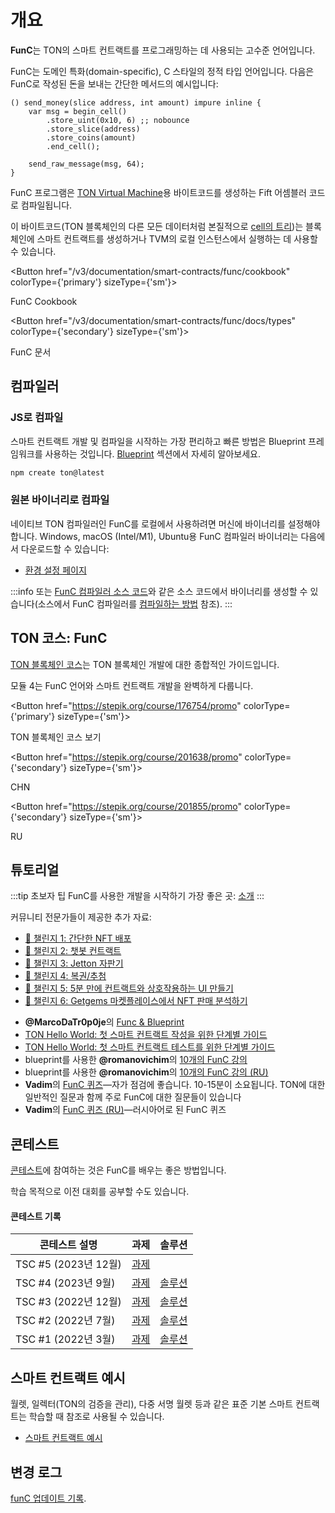 
# 개요

**FunC**는 TON의 스마트 컨트랙트를 프로그래밍하는 데 사용되는 고수준 언어입니다.

FunC는 도메인 특화(domain-specific), C 스타일의 정적 타입 언어입니다.
다음은 FunC로 작성된 돈을 보내는 간단한 메서드의 예시입니다:

```func
() send_money(slice address, int amount) impure inline {
    var msg = begin_cell()
        .store_uint(0x10, 6) ;; nobounce
        .store_slice(address)
        .store_coins(amount)
        .end_cell();

    send_raw_message(msg, 64);
}
```

FunC 프로그램은 [TON Virtual Machine](/v3/documentation/tvm/tvm-overview)용 바이트코드를 생성하는 Fift 어셈블러 코드로 컴파일됩니다.

이 바이트코드(TON 블록체인의 다른 모든 데이터처럼 본질적으로 [cell의 트리](/v3/concepts/dive-into-ton/ton-blockchain/cells-as-data-storage))는 블록체인에 스마트 컨트랙트를 생성하거나 TVM의 로컬 인스턴스에서 실행하는 데 사용할 수 있습니다.

<Button href="/v3/documentation/smart-contracts/func/cookbook" colorType={'primary'} sizeType={'sm'}>

FunC Cookbook

</Button>

<Button href="/v3/documentation/smart-contracts/func/docs/types" colorType={'secondary'} sizeType={'sm'}>

FunC 문서

</Button>

## 컴파일러

### JS로 컴파일

스마트 컨트랙트 개발 및 컴파일을 시작하는 가장 편리하고 빠른 방법은 Blueprint 프레임워크를 사용하는 것입니다. [Blueprint](/v3/documentation/smart-contracts/getting-started/javascript) 섹션에서 자세히 알아보세요.

```bash
npm create ton@latest
```

### 원본 바이너리로 컴파일

네이티브 TON 컴파일러인 FunC를 로컬에서 사용하려면 머신에 바이너리를 설정해야 합니다. Windows, macOS (Intel/M1), Ubuntu용 FunC 컴파일러 바이너리는 다음에서 다운로드할 수 있습니다:

- [환경 설정 페이지](/v3/documentation/archive/precompiled-binaries)

:::info
또는 [FunC 컴파일러 소스 코드](https://github.com/ton-blockchain/ton/tree/master/crypto/func)와 같은 소스 코드에서 바이너리를 생성할 수 있습니다(소스에서 FunC 컴파일러를 [컴파일하는 방법](/v3/guidelines/smart-contracts/howto/compile/compilation-instructions#func) 참조).
:::

## TON 코스: FunC

[TON 블록체인 코스](https://stepik.org/course/176754/)는 TON 블록체인 개발에 대한 종합적인 가이드입니다.

모듈 4는 FunC 언어와 스마트 컨트랙트 개발을 완벽하게 다룹니다.

<Button href="https://stepik.org/course/176754/promo"
        colorType={'primary'} sizeType={'sm'}>

TON 블록체인 코스 보기

</Button>

<Button href="https://stepik.org/course/201638/promo"
        colorType={'secondary'} sizeType={'sm'}>

CHN

</Button>

<Button href="https://stepik.org/course/201855/promo"
        colorType={'secondary'} sizeType={'sm'}>

RU

</Button>

## 튜토리얼

:::tip 초보자 팁
FunC를 사용한 개발을 시작하기 가장 좋은 곳: [소개](/v3/documentation/smart-contracts/overview)
:::

커뮤니티 전문가들이 제공한 추가 자료:

- [🚩 챌린지 1: 간단한 NFT 배포](https://github.com/romanovichim/TONQuest1)
- [🚩 챌린지 2: 챗봇 컨트랙트](https://github.com/romanovichim/TONQuest2)
- [🚩 챌린지 3: Jetton 자판기](https://github.com/romanovichim/TONQuest3)
- [🚩 챌린지 4: 복권/추첨](https://github.com/romanovichim/TONQuest4)
- [🚩 챌린지 5: 5분 만에 컨트랙트와 상호작용하는 UI 만들기](https://github.com/romanovichim/TONQuest5)
- [🚩 챌린지 6: Getgems 마켓플레이스에서 NFT 판매 분석하기](https://github.com/romanovichim/TONQuest6)

<!---->

- **@MarcoDaTr0p0je**의 [Func & Blueprint](https://www.youtube.com/watch?v=7omBDfSqGfA&list=PLtUBO1QNEKwtO_zSyLj-axPzc9O9rkmYa)
- [TON Hello World: 첫 스마트 컨트랙트 작성을 위한 단계별 가이드](https://ton-community.github.io/tutorials/02-contract/)
- [TON Hello World: 첫 스마트 컨트랙트 테스트를 위한 단계별 가이드](https://ton-community.github.io/tutorials/04-testing/)
- blueprint를 사용한 **@romanovichim**의 [10개의 FunC 강의](https://github.com/romanovichim/TonFunClessons_Eng)
- blueprint를 사용한 **@romanovichim**의 [10개의 FunC 강의 (RU)](https://github.com/romanovichim/TonFunClessons_ru)
- **Vadim**의 [FunC 퀴즈](https://t.me/toncontests/60)—자가 점검에 좋습니다. 10-15분이 소요됩니다. TON에 대한 일반적인 질문과 함께 주로 FunC에 대한 질문들이 있습니다
- **Vadim**의 [FunC 퀴즈 (RU)](https://t.me/toncontests/58?comment=14888)—러시아어로 된 FunC 퀴즈

## 콘테스트

[콘테스트](https://t.me/toncontests)에 참여하는 것은 FunC를 배우는 좋은 방법입니다.

학습 목적으로 이전 대회를 공부할 수도 있습니다.

#### 콘테스트 기록

| 콘테스트 설명                | 과제                                                      | 솔루션                                                                                        |
| ---------------------- | ------------------------------------------------------- | ------------------------------------------------------------------------------------------ |
| TSC #5 (2023년 12월)     | [과제](https://github.com/ton-community/tsc5)             |                                                                                            |
| TSC #4 (2023년 9월)      | [과제](https://github.com/ton-community/tsc4)             | [솔루션](/v3/documentation/smart-contracts/contracts-specs/examples#ton-smart-challenge-4)    |
| TSC #3 (2022년 12월)     | [과제](https://github.com/ton-blockchain/func-contest3)   | [솔루션](https://github.com/nns2009/TON-FunC-contest-3)                                       |
| TSC #2 (2022년 7월)      | [과제](https://github.com/ton-blockchain/func-contest2)   | [솔루션](https://github.com/ton-blockchain/func-contest2-solutions)                           |
| TSC #1 (2022년 3월)      | [과제](https://github.com/ton-blockchain/func-contest1)   | [솔루션](https://github.com/ton-blockchain/func-contest1-solutions)                           |

## 스마트 컨트랙트 예시

월렛, 일렉터(TON의 검증을 관리), 다중 서명 월렛 등과 같은 표준 기본 스마트 컨트랙트는 학습할 때 참조로 사용될 수 있습니다.

- [스마트 컨트랙트 예시](/v3/documentation/smart-contracts/contracts-specs/examples)

## 변경 로그

[funC 업데이트 기록](/v3/documentation/smart-contracts/func/changelog).
